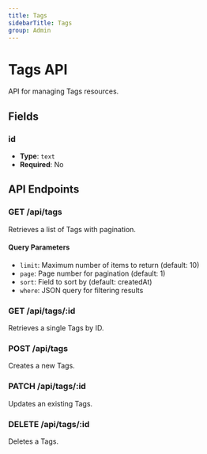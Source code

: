 ```yaml
---
title: Tags
sidebarTitle: Tags
group: Admin
---
```


# Tags API

API for managing Tags resources.

## Fields

### id

- **Type**: `text`
- **Required**: No

## API Endpoints

### GET /api/tags

Retrieves a list of Tags with pagination.

#### Query Parameters

- `limit`: Maximum number of items to return (default: 10)
- `page`: Page number for pagination (default: 1)
- `sort`: Field to sort by (default: createdAt)
- `where`: JSON query for filtering results

### GET /api/tags/:id

Retrieves a single Tags by ID.

### POST /api/tags

Creates a new Tags.

### PATCH /api/tags/:id

Updates an existing Tags.

### DELETE /api/tags/:id

Deletes a Tags.
